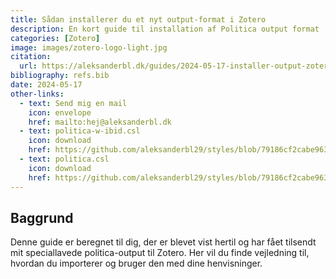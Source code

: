 ```yaml
---
title: Sådan installerer du et nyt output-format i Zotero
description: En kort guide til installation af Politica output format
categories: [Zotero]
image: images/zotero-logo-light.jpg
citation:
  url: https://aleksanderbl.dk/guides/2024-05-17-installer-output-zotero
bibliography: refs.bib
date: 2024-05-17
other-links:
  - text: Send mig en mail
    icon: envelope
    href: mailto:hej@aleksanderbl.dk
  - text: politica-w-ibid.csl
    icon: download
    href: https://github.com/aleksanderbl29/styles/blob/79186cf2cabe963d9863438be4efaf5b5ac41131/politica-w-ibid.csl
  - text: politica.csl
    icon: download
    href: https://github.com/aleksanderbl29/styles/blob/79186cf2cabe963d9863438be4efaf5b5ac41131/politica.csl
---
```


## Baggrund

Denne guide er beregnet til dig, der er blevet vist hertil og har fået tilsendt mit speciallavede politica-output til Zotero.
Her vil du finde vejledning til, hvordan du importerer og bruger den med dine henvisninger.